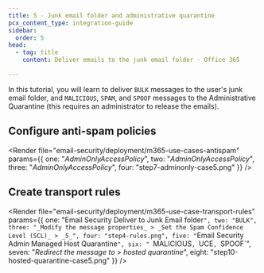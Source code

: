 ```yaml
---
title: 5 - Junk email folder and administrative quarantine
pcx_content_type: integration-guide
sidebar:
  order: 5
head:
  - tag: title
    content: Deliver emails to the junk email folder - Office 365

---
```



In this tutorial, you will learn to deliver `BULK` messages to the user's junk email folder, and `MALICIOUS`, `SPAM`, and `SPOOF` messages to the Administrative Quarantine (this requires an administrator to release the emails).

## Configure anti-spam policies

<Render file="email-security/deployment/m365-use-cases-antispam" params={{ one: "_AdminOnlyAccessPolicy_", two: "_AdminOnlyAccessPolicy_", three: "_AdminOnlyAccessPolicy_", four: "step7-adminonly-case5.png" }} />

## Create transport rules

<Render file="email-security/deployment/m365-use-case-transport-rules" params={{ one: "Email Security Deliver to Junk Email folder`", two: "BULK", three: "_Modify the message properties_ > _Set the Spam Confidence Level (SCL)_ > _5_", four: "step4-rules.png", five: "`Email Security Admin Managed Host Quarantine`", six: " `MALICIOUS`, `UCE`, `SPOOF`", seven: "_Redirect the message to_ > _hosted quarantine_", eight: "step10-hosted-quarantine-case5.png" }} />
